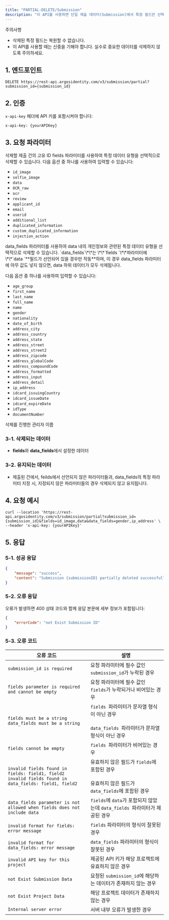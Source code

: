 ```yaml
---
title: "PARTIAL-DELETE/Submission"
description: "이 API를 사용하면 단일 제출 데이터(Submission)에서 특정 필드만 선택적으로 삭제할 수 있습니다. 전체 삭제와 달리, 필요한 데이터는 보존하면서 민감한 정보만 제거할 수 있어 고객사의 내부 정책에 맞춰 유연하게 활용할 수 있습니다."
---
```


<Warning>
  주의사항

  - 삭제된 특정 필드는 복원할 수 없습니다.
  - 이 API를 사용할 때는 신중을 기해야 합니다. 실수로 중요한 데이터를 삭제하지 않도록 주의하세요.
</Warning>

## 1. 엔드포인트

```text PARTIAL-DELETE/Submission
DELETE https://rest-api.argosidentity.com/v3/submission/partial?submission_id={submission_id}
```

## 2. 인증

`x-api-key` 헤더에 API 키를 포함시켜야 합니다:

```text x-api-key
x-api-key: {yourAPIKey}
```

## 3. 요청 파라미터

<ResponseField name="submissionId" type="string" required="true">
  삭제할 제출 건의 고유 ID
</ResponseField>

<ResponseField name="fields" type="string" required="false">
  fields 파라미터를 사용하여 특정 데이터 유형을 선택적으로 삭제할 수 있습니다.
  다음 옵션 중 하나를 사용하여 입력할 수 있습니다:

  - `id_image`
  - `selfie_image`
  - `data`
  - `OCR_raw`
  - `ocr`
  - `review`
  - `applicant_id`
  - `email`
  - `userid`
  - `additional_list`
  - `duplicated_information`
  - `custom_duplicated_information`
  - `injection_action`
</ResponseField>

<ResponseField name="data_fields" type="string">
  data_fields 파라미터를 사용하여 data 내의 개인정보와 관련된 특정 데이터 유형을 선택적으로 삭제할 수 있습니다. `data_fields`\*\*는 \*\*`fields `\*\*파라미터에 \*\*`data `**필드가 선언되어 있을 경우만 작동**하며, 이 경우 data_fields 파라미터에 아무 값도 넣지 않으면, data 하위 데이터가 모두 삭제됩니다.

  다음 옵션 중 하나를 사용하여 입력할 수 있습니다:

  - `age_group`
  - `first_name`
  - `last_name`
  - `full_name`
  - `name`
  - `gender`
  - `nationality`
  - `date_of_birth`
  - `address_city`
  - `address_country`
  - `address_state`
  - `address_street`
  - `address_street2`
  - `address_zipcode`
  - `address_globalCode`
  - `address_compoundCode`
  - `address_formatted`
  - `address_input`
  - `address_detail`
  - `ip_address`
  - `idcard_issuingCountry`
  - `idcard_issueDate`
  - `idcard_expireDate`
  - `idType`
  - `documentNumber`
</ResponseField>

<ResponseField name="admin_name" type="string">
  삭제를 진행한 관리자 이름
</ResponseField>

### 3-1. 삭제되는 데이터

- **fields**와 **data_fields**에서 설정한 데이터

### 3-2. 유지되는 데이터

- 제출된 건에서, feilds에서 선언되지 않은 파라미터들과, data_fields의 특정 파라미터 지정 시, 지정되지 않은 파라미터들의 경우 삭제되지 않고 유지됩니다.

## 4. 요청 예시

```curl PARTIAL-DELETE/Submission
curl --location 'https://rest-api.argosidentity.com/v3/submission/partial?submission_id={submission_id}&fields=id_image,data&data_fields=gender,ip_address' \ --header 'x-api-key: {yourAPIKey}'
```

## 5. 응답

### 5-1. 성공 응답

```result.json
{
	"message": "success",
	"content": "Submission {submissionID} partially deleted successfully."
}
```

### 5-2. 오류 응답

오류가 발생하면 400 상태 코드와 함께 응답 본문에 세부 정보가 포함됩니다:

```json error.json
{
    "errorCode": "not Exist Submission ID"
}
```

### 5-3. 오류 코드

| 오류 코드                                                                                                       | 설명                                                                        |
| ----------------------------------------------------------------------------------------------------------- | ------------------------------------------------------------------------- |
| `submission_id is required`                                                                                 | 요청 파라미터에 필수 값인 `submission_id`가 누락된 경우                                    |
| `fields parameter is required and cannot be empty`                                                          | 요청 파라미터에 필수 값인 `fields`가 누락되거나 비어있는 경우                                    |
| `fields must be a string`<br />`data_fields must be a string`                                               | `fields `파라미터가 문자열 형식이 아닌 경우<br /><br />`data_fields `파라미터가 문자열 형식이 아닌 경우 |
| `fields cannot be empty`                                                                                    | `fields `파라미터가 비어있는 경우                                                    |
| `invalid fields found in fields: field1, field2`<br />`invalid fields found in data_fields: field1, field2` | 유효하지 않은 필드가 `fields`에 포함된 경우<br /><br />유효하지 않은 필드가 `data_fields`에 포함된 경우 |
| `data_fields parameter is not allowed when fields does not include data`                                    | `fields`에 `data`가 포함되지 않았는데 `data_fields `파라미터가 제공된 경우                    |
| `invalid format for fields: error message`                                                                  | `fields` 파라미터의 형식이 잘못된 경우                                                 |
| `invalid format for data_fields: error message`                                                             | `data_fields` 파라미터의 형식이 잘못된 경우                                            |
| `invalid API key for this project`                                                                          | 제공된 API 키가 해당 프로젝트에 유효하지 않은 경우                                            |
| `not Exist Submission Data`                                                                                 | 요청된 `submission_id`에 해당하는 데이터가 존재하지 않는 경우                                 |
| `not Exist Project Data`                                                                                    | 해당 프로젝트 데이터가 존재하지 않는 경우                                                   |
| `Internal server error`                                                                                     | 서버 내부 오류가 발생한 경우                                                          |